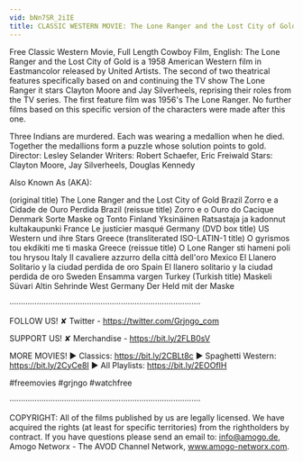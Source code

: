 ```yaml
---
vid: bNn7SR_2iIE
title: CLASSIC WESTERN MOVIE: The Lone Ranger and the Lost City of Gold | Full Length | English
---
```


Free Classic Western Movie, Full Length Cowboy Film, English: The Lone Ranger and the Lost City of Gold is a 1958 American Western film in Eastmancolor released by United Artists. The second of two theatrical features specifically based on and continuing the TV show The Lone Ranger it stars Clayton Moore and Jay Silverheels, reprising their roles from the TV series. The first feature film was 1956's The Lone Ranger. No further films based on this specific version of the characters were made after this one.

Three Indians are murdered. Each was wearing a medallion when he died. Together the medallions form a puzzle whose solution points to gold.
Director: Lesley Selander
Writers: Robert Schaefer, Eric Freiwald
Stars: Clayton Moore, Jay Silverheels, Douglas Kennedy 

Also Known As (AKA):

(original title) The Lone Ranger and the Lost City of Gold
Brazil Zorro e a Cidade de Ouro Perdida
Brazil (reissue title) Zorro e o Ouro do Cacique
Denmark Sorte Maske og Tonto
Finland Yksinäinen Ratsastaja ja kadonnut kultakaupunki
France Le justicier masqué
Germany (DVD box title) US Western und ihre Stars
Greece (transliterated ISO-LATIN-1 title) O gyrismos tou ekdikiti me ti maska
Greece (reissue title) O Lone Ranger sti hameni poli tou hrysou
Italy Il cavaliere azzurro della città dell'oro
Mexico El Llanero Solitario y la ciudad perdida de oro
Spain El llanero solitario y la ciudad perdida de oro
Sweden Ensamma vargen
Turkey (Turkish title) Maskeli Süvari Altin Sehrinde
West Germany Der Held mit der Maske

····················································································

FOLLOW US!
✘ Twitter - https://twitter.com/Grjngo_com

SUPPORT US!
✘ Merchandise - https://bit.ly/2FLB0sV

MORE MOVIES! 
► Classics: https://bit.ly/2CBLt8c 
► Spaghetti Western: https://bit.ly/2CyCe8I 
► All Playlists: https://bit.ly/2EOOfIH 

#freemovies #grjngo #watchfree

····················································································

COPYRIGHT: All of the films published by us are legally licensed. We have acquired the rights (at least for specific territories) from the rightholders by contract. If you have questions please send an email to: info@amogo.de, Amogo Networx - The AVOD Channel Network, www.amogo-networx.com.